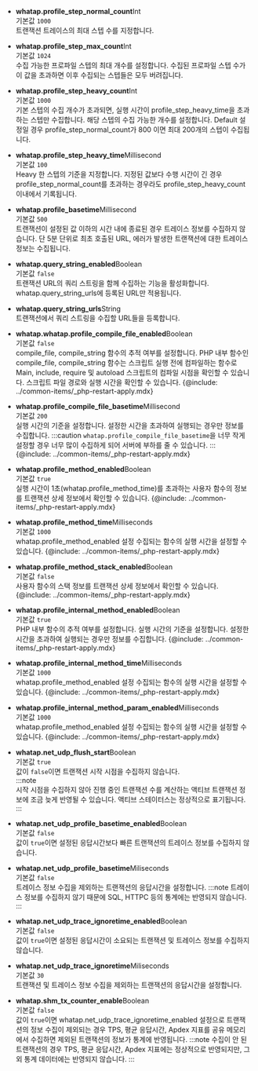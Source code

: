 * **whatap.profile_step_normal_count**<span class='type'>Int</span><br/>
    기본값 `1000`<br/>
    트랜잭션 트레이스의 최대 스텝 수를 지정합니다.

* **whatap.profile_step_max_count**<span class='type'>Int</span><br/>
    기본값 `1024`<br/>
    수집 가능한 프로파일 스텝의 최대 개수를 설정합니다. 수집된 프로파일 스텝 수가 이 값을 초과하면 이후 수집되는 스텝들은 모두 버려집니다.

* **whatap.profile_step_heavy_count**<span class='type'>Int</span><br/>
    기본값 `1000`<br/>
    기본 스텝의 수집 개수가 초과되면, 실행 시간이 profile_step_heavy_time을 초과하는 스텝만 수집합니다. 해당 스텝의 수집 가능한 개수를 설정합니다. Default 설정일 경우 profile_step_normal_count가 800 이면 최대 200개의 스텝이 수집됩니다.

<!-- 문장 부자연스러움 -->
* **whatap.profile_step_heavy_time**<span class='type'>Millisecond</span><br/>
    기본값 `100`<br/>
    Heavy 한 스텝의 기준을 지정합니다. 지정된 값보다 수행 시간이 긴 경우 profile_step_normal_count를 초과하는 경우라도 profile_step_heavy_count 이내에서 기록됩니다.

* **whatap.profile_basetime**<span class='type'>Millisecond</span><br/>
    기본값 `500`<br/>
    트랜잭션이 설정된 값 이하의 시간 내에 종료된 경우 트레이스 정보를 수집하지 않습니다. 단 5분 단위로 최초 호출된 URL, 에러가 발생한 트랜잭션에 대한 트레이스 정보는 수집됩니다.

* **whatap.query_string_enabled**<span class='type'>Boolean</span><br/>
    기본값 `false`<br/>
    트랜잭션 URL의 쿼리 스트링을 함께 수집하는 기능을 활성화합니다. whatap.query_string_urls에 등록된 URL만 적용됩니다.
 
* **whatap.query_string_urls**<span class='type'>String</span><br/>
    트랜잭션에서 쿼리 스트링을 수집할 URL들을 등록합니다.

* **whatap.whatap.profile_compile_file_enabled**<span class='type'>Boolean</span><br/>
    기본값 `false`<br/>
    compile_file, compile_string 함수의 추적 여부를 설정합니다. PHP 내부 함수인 compile_file, compile_string 함수는 스크립트 실행 전에 컴파일하는 함수로 Main, include, require 및 autoload 스크립트의 컴파일 시점을 확인할 수 있습니다. 스크립트 파일 경로와 실행 시간을 확인할 수 있습니다.
{@include: ../common-items/_php-restart-apply.mdx}

* **whatap.profile_compile_file_basetime**<span class='type'>Millisecond</span><br/>
    기본값 `200`<br/>
    실행 시간의 기준을 설정합니다. 설정한 시간을 초과하여 실행되는 경우만 정보를 수집합니다.
:::caution
`whatap.profile_compile_file_basetime`을 너무 작게 설정할 경우 너무 많이 수집하게 되어 서버에 부하를 줄 수 있습니다.
:::
{@include: ../common-items/_php-restart-apply.mdx}

* **whatap.profile_method_enabled**<span class='type'>Boolean</span><br/>
    기본값 `true`<br/>
    실행 시간이 1초(whatap.profile_method_time)를 초과하는 사용자 함수의 정보를 트랜잭션 상세 정보에서 확인할 수 있습니다.
{@include: ../common-items/_php-restart-apply.mdx}

* **whatap.profile_method_time**<span class='type'>Milliseconds</span><br/>
    기본값 `1000`<br/>
    whatap.profile_method_enabled 설정 수집되는 함수의 실행 시간을 설정할 수 있습니다. 
{@include: ../common-items/_php-restart-apply.mdx}

* **whatap.profile_method_stack_enabled**<span class='type'>Boolean</span><br/>
    기본값 `false`<br/>
    사용자 함수의 스택 정보를 트랜잭션 상세 정보에서 확인할 수 있습니다.
{@include: ../common-items/_php-restart-apply.mdx}

* **whatap.profile_internal_method_enabled**<span class='type'>Boolean</span><br/>
    기본값 `true`<br/>
    PHP 내부 함수의 추적 여부를 설정합니다. 실행 시간의 기준을 설정합니다. 설정한 시간을 초과하여 실행되는 경우만 정보를 수집합니다.
{@include: ../common-items/_php-restart-apply.mdx}

<!-- 두 개가 어떻게 다른지? -->
* **whatap.profile_internal_method_time**<span class='type'>Milliseconds</span><br/>
    기본값 `1000`<br/>
    whatap.profile_method_enabled 설정 수집되는 함수의 실행 시간을 설정할 수 있습니다. 
{@include: ../common-items/_php-restart-apply.mdx}

* **whatap.profile_internal_method_param_enabled**<span class='type'>Milliseconds</span><br/>
    기본값 `1000`<br/>
    whatap.profile_method_enabled 설정 수집되는 함수의 실행 시간을 설정할 수 있습니다. 
{@include: ../common-items/_php-restart-apply.mdx}

* **whatap.net_udp_flush_start**<span class='type'>Boolean</span><br/>
    기본값 `true`<br/>
    값이 `false`이면 트랜잭션 시작 시점을 수집하지 않습니다.  
:::note  
시작 시점을 수집하지 않아 진행 중인 트랜잭션 수를 계산하는 액티브 트랜잭션 정보에 조금 늦게 반영될 수 있습니다. 액티브 스테이터스는 정상적으로 표기됩니다.
:::

* **whatap.net_udp_profile_basetime_enabled**<span class='type'>Boolean</span><br/>
    기본값 `false`<br/>
    값이 `true`이면 설정된 응답시간보다 빠른 트랜잭션의 트레이스 정보를 수집하지 않습니다.

* **whatap.net_udp_profile_basetime**<span class='type'>Miliseconds</span><br/>
    기본값 `false`<br/>
    트레이스 정보 수집을 제외하는 트랜잭션의 응답시간을 설정합니다.
:::note
트레이스 정보를 수집하지 않기 때문에 SQL, HTTPC 등의 통계에는 반영되지 않습니다.
:::

* **whatap.net_udp_trace_ignoretime_enabled**<span class='type'>Boolean</span><br/>
    기본값 `false`<br/>
    값이 `true`이면 설정된 응답시간이 소요되는 트랜잭션 및 트레이스 정보를 수집하지 않습니다.

* **whatap.net_udp_trace_ignoretime**<span class='type'>Miliseconds</span><br/>
    기본값 `30`<br/>
    트랜잭션 및 트레이스 정보 수집을 제외하는 트랜잭션의 응답시간을 설정합니다.

* **whatap.shm_tx_counter_enable**<span class='type'>Boolean</span><br/>
    기본값 `false`<br/>
    값이 `true`이면 whatap.net_udp_trace_ignoretime_enabled 설정으로 트랜잭션의 정보 수집이 제외되는 경우 TPS, 평균 응답시간, Apdex 지표를 공유 메모리에서 수집하면 제외된 트랜잭션의 정보가 통계에 반영됩니다.
:::note
수집이 안 된 트랜잭션의 경우 TPS, 평균 응답시간, Apdex 지표에는 정상적으로 반영되지만, 그 외 통계 데이터에는 반영되지 않습니다.
:::